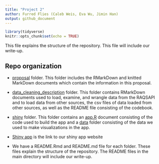 ```yaml
---
title: "Project 2"
author: Furred Flies (Caleb Weis, Eva Wu, Jimin Han)
output: github_document
---
```


```r
library(tidyverse)
knitr::opts_chunk$set(echo = TRUE)
```

This file explains the structure of the repository. This file will include our write-up.

## Repo organization 

* [proposal](proposal) folder. This folder includes the RMarkDown and knitted MarkDown documents which contain the information in this proposal.

* [data_cleaning_description](data_cleaning_description) folder. This folder contains RMarkDown documents used to load, examine, and wrangle data from the RAQSAPI and to load data from other sources, the csv files of data loaded from other sources, as well as the README file consisting of the codebook.

* [shiny](shiny) folder. This folder contains an [app.R](air_quality/app.R) document consisting of the code used to build the app and a [data](air_quality/data) folder consisting of the data we used to make visualizations in the app. 

* [Shiny app](https://hanjimin06.shinyapps.io/furredflies/) is the link to our shiny app website

* We have a README.Rmd and README.md file for each folder. These files explain the structure of the repository. The README files in the main directory will include our write-up.
